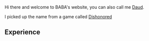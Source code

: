 
<Intro />

<Spacer />

Hi there and welcome to BABA's website, you can also call me [Daud](https://dishonored.fandom.com/wiki/Daud).

I picked up the name from a game called [Dishonored](https://en.wikipedia.org/wiki/Dishonored)

<Spacer />

## Experience

<Experience />

